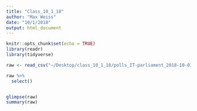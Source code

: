 ```yaml
---
title: "Class_10_1_18"
author: "Max Weiss"
date: "10/1/2018"
output: html_document
---
```


```r
knitr::opts_chunk$set(echo = TRUE)
library(readr)
library(tidyverse)
```

```r

raw <- read_csv("~/Desktop/class_10_1_18/polls_IT-parliament_2018-10-01.csv")

raw %>%
  select()


glimpse(raw)
summary(raw)
```

